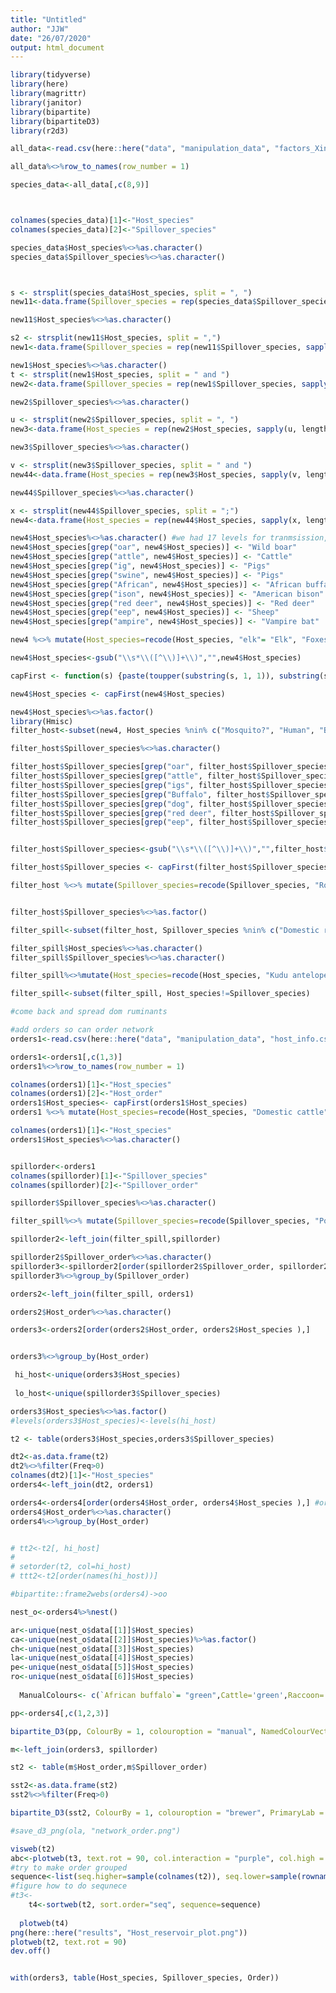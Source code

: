 ---
title: "Untitled"
author: "JJW"
date: "26/07/2020"
output: html_document
---

```{r}
library(tidyverse)
library(here)
library(magrittr)
library(janitor)
library(bipartite)
library(bipartiteD3)
library(r2d3)
```

```{r}
all_data<-read.csv(here::here("data", "manipulation_data", "factors_Xinyi_Jonny_Combined2.csv"))

```

```{r}
all_data%<>%row_to_names(row_number = 1)

species_data<-all_data[,c(8,9)]



colnames(species_data)[1]<-"Host_species"
colnames(species_data)[2]<-"Spillover_species"

species_data$Host_species%<>%as.character()
species_data$Spillover_species%<>%as.character()



s <- strsplit(species_data$Host_species, split = ", ")
new11<-data.frame(Spillover_species = rep(species_data$Spillover_species, sapply(s, length)), Host_species = unlist(s))

new11$Host_species%<>%as.character()

s2 <- strsplit(new11$Host_species, split = ",")
new1<-data.frame(Spillover_species = rep(new11$Spillover_species, sapply(s2, length)), Host_species = unlist(s2))

new1$Host_species%<>%as.character()
t <- strsplit(new1$Host_species, split = " and ")
new2<-data.frame(Spillover_species = rep(new1$Spillover_species, sapply(t, length)), Host_species = unlist(t))

new2$Spillover_species%<>%as.character()

u <- strsplit(new2$Spillover_species, split = ", ")
new3<-data.frame(Host_species = rep(new2$Host_species, sapply(u, length)), Spillover_species = unlist(u))

new3$Spillover_species%<>%as.character()

v <- strsplit(new3$Spillover_species, split = " and ")
new44<-data.frame(Host_species = rep(new3$Host_species, sapply(v, length)), Spillover_species = unlist(v))

new44$Spillover_species%<>%as.character()

x <- strsplit(new44$Spillover_species, split = ";")
new4<-data.frame(Host_species = rep(new44$Host_species, sapply(x, length)), Spillover_species = unlist(x))

```
```{r}
new4$Host_species%<>%as.character() #we had 17 levels for tranmsission, summarised intpo 3 levels
new4$Host_species[grep("oar", new4$Host_species)] <- "Wild boar" 
new4$Host_species[grep("attle", new4$Host_species)] <- "Cattle" 
new4$Host_species[grep("ig", new4$Host_species)] <- "Pigs" 
new4$Host_species[grep("swine", new4$Host_species)] <- "Pigs" 
new4$Host_species[grep("African", new4$Host_species)] <- "African buffalo" 
new4$Host_species[grep("ison", new4$Host_species)] <- "American bison" 
new4$Host_species[grep("red deer", new4$Host_species)] <- "Red deer" 
new4$Host_species[grep("eep", new4$Host_species)] <- "Sheep" 
new4$Host_species[grep("ampire", new4$Host_species)] <- "Vampire bat" 


```
```{r}

new4 %<>% mutate(Host_species=recode(Host_species, "elk"= "Elk", "Foxes" = "Fox", "White-tailed Deer"="White-tailed deer", "dogs"="Dog", "Stray dogs"="Dog", " Impala antelope"="Impala", "\npolecat"="Polecat", "Humans"="Human", "Mule Deer"="Mule deer", "Marten"="Pine marten", "Kudu antelope "="Kudu"))

new4$Host_species<-gsub("\\s*\\([^\\)]+\\)","",new4$Host_species)

capFirst <- function(s) {paste(toupper(substring(s, 1, 1)), substring(s, 2), sep = "")}

new4$Host_species <- capFirst(new4$Host_species)

new4$Host_species%<>%as.factor()
library(Hmisc)
filter_host<-subset(new4, Host_species %nin% c("Mosquito?", "Human", "Bat", "Wild deer?", "Wild mammals", "Wild ruminants", "","?","Birds","Wild birds", "Domestic mammals", "Domestic ruminants", "Domestic small ruminants","Unknown", "Humans" ))

```

```{r}
filter_host$Spillover_species%<>%as.character()

filter_host$Spillover_species[grep("oar", filter_host$Spillover_species)] <- "Wild boar" 
filter_host$Spillover_species[grep("attle", filter_host$Spillover_species)] <- "Cattle" 
filter_host$Spillover_species[grep("igs", filter_host$Spillover_species)] <- "Pig" 
filter_host$Spillover_species[grep("Buffalo", filter_host$Spillover_species)] <- "African buffalo" 
filter_host$Spillover_species[grep("dog", filter_host$Spillover_species)] <- "Dog"  
filter_host$Spillover_species[grep("red deer", filter_host$Spillover_species)] <- "Red deer" 
filter_host$Spillover_species[grep("eep", filter_host$Spillover_species)] <- "Sheep" 


filter_host$Spillover_species<-gsub("\\s*\\([^\\)]+\\)","",filter_host$Spillover_species)

filter_host$Spillover_species <- capFirst(filter_host$Spillover_species)

filter_host %<>% mutate(Spillover_species=recode(Spillover_species, "Roan\nantelope"= "Roan antelope", "Thomson's gazelle\ngazelles " = "Thomson's gazelle", "White-tailed Deer"="White-tailed deer", "Dogs"="Dog", "Exotic\nfallow deer"="Fallow deer", "Alpine chamois "="Alpine chamois", "Brazilian dwarf\nbrocket deer"="Brazilian dwarf brocket deer", "Domestic goats"="Goats", "Mongolian\ngazelles"="Mongolian gazelle", "Capra ibex"="Alpine ibex", "Cow"="Cattle", "Donkeys)"="Donkey", "Ibex"="Alpine ibex", "Goats"="Goat", "White-tailed deer "="White-tailed deer", "Feral Hog"="Wild hogs", "Lions"="Lion", "Marten"="Pine marten", "Pig"="Pigs"  ))


filter_host$Spillover_species%<>%as.factor()

filter_spill<-subset(filter_host, Spillover_species %nin% c("Domestic ruminants" ))

filter_spill$Host_species%<>%as.character()
filter_spill$Spillover_species%<>%as.character()

filter_spill%<>%mutate(Host_species=recode(Host_species, "Kudu antelope "="Kudu"))

filter_spill<-subset(filter_spill, Host_species!=Spillover_species)

#come back and spread dom ruminants
```

```{r}
#add orders so can order network
orders1<-read.csv(here::here("data", "manipulation_data", "host_info.csv"))

orders1<-orders1[,c(1,3)]
orders1%<>%row_to_names(row_number = 1)

colnames(orders1)[1]<-"Host_species"
colnames(orders1)[2]<-"Host_order"
orders1$Host_species<- capFirst(orders1$Host_species)
orders1 %<>% mutate(Host_species=recode(Host_species, "Domestic cattle"= "Cattle", "Sheep (Ovies aries)" = "Sheep", "White tailed deer"="White-tailed deer", "Goats (Capra hircus)"="Goat", "Horses"="Horse", "Dogs"="Dog", "Pygmy brocket deer"="Brazilian dwarf brocket deer", "Domestic goats"="Goats", "Donkeys"="Donkey", " red deer"="Red deer", "Chamois"="Alpine chamois", "Domestic pigs"="Pigs"))

colnames(orders1)[1]<-"Host_species"
orders1$Host_species%<>%as.character()


spillorder<-orders1
colnames(spillorder)[1]<-"Spillover_species"
colnames(spillorder)[2]<-"Spillover_order"

spillorder$Spillover_species%<>%as.character()

filter_spill%<>% mutate(Spillover_species=recode(Spillover_species, "Pocket Gopher"= "Pocket gopher", "Mink " = "Mink", "Malayan sun bear "="Malayan sun bear"))

spillorder2<-left_join(filter_spill,spillorder)

spillorder2$Spillover_order%<>%as.character()
spillorder3<-spillorder2[order(spillorder2$Spillover_order, spillorder2$Spillover_species),]
spillorder3%<>%group_by(Spillover_order)

orders2<-left_join(filter_spill, orders1)

orders2$Host_order%<>%as.character()

orders3<-orders2[order(orders2$Host_order, orders2$Host_species ),]


orders3%<>%group_by(Host_order)

 hi_host<-unique(orders3$Host_species)
 
 lo_host<-unique(spillorder3$Spillover_species)
```

```{r}
orders3$Host_species%<>%as.factor()
#levels(orders3$Host_species)<-levels(hi_host)

t2 <- table(orders3$Host_species,orders3$Spillover_species)

dt2<-as.data.frame(t2)
dt2%<>%filter(Freq>0)
colnames(dt2)[1]<-"Host_species"
orders4<-left_join(dt2, orders1)

orders4<-orders4[order(orders4$Host_order, orders4$Host_species ),] #order by order and species sfor now, maybe order and freq klater
orders4$Host_order%<>%as.character()
orders4%<>%group_by(Host_order)


# tt2<-t2[, hi_host]
# 
# setorder(t2, col=hi_host)
# ttt2<-t2[order(names(hi_host))]

#bipartite::frame2webs(orders4)->oo

nest_o<-orders4%>%nest()

ar<-unique(nest_o$data[[1]]$Host_species)
ca<-unique(nest_o$data[[2]]$Host_species)%>%as.factor()
ch<-unique(nest_o$data[[3]]$Host_species)
la<-unique(nest_o$data[[4]]$Host_species)
pe<-unique(nest_o$data[[5]]$Host_species)
ro<-unique(nest_o$data[[6]]$Host_species)
  
  ManualColours<- c(`African buffalo`= "green",Cattle='green',Raccoon='red', ch='yellow', la="blue",pe="purple", ro="black")

pp<-orders4[,c(1,2,3)]

bipartite_D3(pp, ColourBy = 1, colouroption = "manual", NamedColourVector = ManualColours, SortPrimary = hi_host, SortSecondary = lo_host, filename = "Species_net")
```
```{r}

m<-left_join(orders3, spillorder)

st2 <- table(m$Host_order,m$Spillover_order)

sst2<-as.data.frame(st2)
sst2%<>%filter(Freq>0)

bipartite_D3(sst2, ColourBy = 1, colouroption = "brewer", PrimaryLab = "Reservoir Host Order", SecondaryLab = "Spillover Host Order", SiteNames = "Frequency", filename = "Order_net")

#save_d3_png(ola, "network_order.png")
```

```{r}

visweb(t2)
abc<-plotweb(t3, text.rot = 90, col.interaction = "purple", col.high = c("blue", "red"), col.low = "red")
#try to make order grouped
sequence<-list(seq.higher=sample(colnames(t2)), seq.lower=sample(rownames(t2)))
#figure how to do sequnece
#t3<-
    t4<-sortweb(t2, sort.order="seq", sequence=sequence)
    
  plotweb(t4)
png(here::here("results", "Host_reservoir_plot.png"))
plotweb(t2, text.rot = 90)
dev.off()


with(orders3, table(Host_species, Spillover_species, Order))
```
